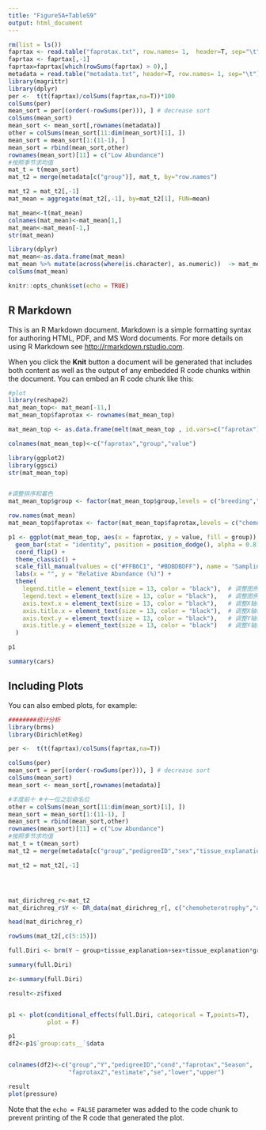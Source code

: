 ---
title: "Figure5A+TableS9"
output: html_document
---

```{r setup, include=FALSE}
rm(list = ls()) 
faprtax <- read.table("faprotax.txt", row.names= 1,  header=T, sep="\t")
faprtax <- faprtax[,-1]
faprtax=faprtax[which(rowSums(faprtax) > 0),]
metadata = read.table("metadata.txt", header=T, row.names= 1, sep="\t") 
library(magrittr)
library(dplyr)
per <-  t(t(faprtax)/colSums(faprtax,na=T))*100
colSums(per)
mean_sort = per[(order(-rowSums(per))), ] # decrease sort
colSums(mean_sort)
mean_sort <- mean_sort[,rownames(metadata)]
other = colSums(mean_sort[11:dim(mean_sort)[1], ])
mean_sort = mean_sort[1:(11-1), ]
mean_sort = rbind(mean_sort,other)
rownames(mean_sort)[11] = c("Low Abundance")
#按照季节求均值
mat_t = t(mean_sort)
mat_t2 = merge(metadata[c("group")], mat_t, by="row.names")

mat_t2 = mat_t2[,-1]
mat_mean = aggregate(mat_t2[,-1], by=mat_t2[1], FUN=mean) 

mat_mean<-t(mat_mean)
colnames(mat_mean)<-mat_mean[1,]
mat_mean<-mat_mean[-1,]
str(mat_mean)

library(dplyr)
mat_mean<-as.data.frame(mat_mean)
mat_mean %>% mutate(across(where(is.character), as.numeric))  -> mat_mean
colSums(mat_mean)

knitr::opts_chunk$set(echo = TRUE)
```

## R Markdown

This is an R Markdown document. Markdown is a simple formatting syntax for authoring HTML, PDF, and MS Word documents. For more details on using R Markdown see <http://rmarkdown.rstudio.com>.

When you click the **Knit** button a document will be generated that includes both content as well as the output of any embedded R code chunks within the document. You can embed an R code chunk like this:

```{r cars}
#plot 
library(reshape2)
mat_mean_top<- mat_mean[-11,]
mat_mean_top$faprotax <- rownames(mat_mean_top)

mat_mean_top <- as.data.frame(melt(mat_mean_top , id.vars=c("faprotax")))

colnames(mat_mean_top)<-c("faprotax","group","value")

library(ggplot2)
library(ggsci)
str(mat_mean_top)


#调整排序和着色
mat_mean_top$group <- factor(mat_mean_top$group,levels = c("breeding","nonbreeding"))

row.names(mat_mean)
mat_mean_top$faprotax <- factor(mat_mean_top$faprotax,levels = c("chemoheterotrophy","aerobic_chemoheterotrophy","fermentation","nitrate_reduction","aromatic_compound_degradation","methanol_oxidation","methylotrophy","animal_parasites_or_symbionts","nitrate_respiration","nitrogen_respiration"))

p1 <- ggplot(mat_mean_top, aes(x = faprotax, y = value, fill = group)) + 
  geom_bar(stat = "identity", position = position_dodge(), alpha = 0.8) + 
  coord_flip() +
  theme_classic() +
  scale_fill_manual(values = c("#FFB6C1", "#BDBDBDFF"), name = "Sampling Season") +
  labs(x = "", y = "Relative Abundance (%)") +
  theme(
    legend.title = element_text(size = 13, color = "black"),  # 调整图例标题字体大小和颜色
    legend.text = element_text(size = 13, color = "black"),   # 调整图例标签字体大小和颜色
    axis.text.x = element_text(size = 13, color = "black"),   # 调整X轴标签字体大小和颜色
    axis.title.x = element_text(size = 13, color = "black"),  # 调整X轴标题字体大小和颜色
    axis.text.y = element_text(size = 13, color = "black"),   # 调整Y轴标签字体大小和颜色
    axis.title.y = element_text(size = 13, color = "black")   # 调整Y轴标题字体大小和颜色
  )

p1

summary(cars)
```

## Including Plots

You can also embed plots, for example:

```{r pressure, echo=FALSE}
########统计分析
library(brms)
library(DirichletReg)

per <-  t(t(faprtax)/colSums(faprtax,na=T))

colSums(per)
mean_sort = per[(order(-rowSums(per))), ] # decrease sort
colSums(mean_sort)
mean_sort <- mean_sort[,rownames(metadata)]

#丰度前十 #十一位之后命名位
other = colSums(mean_sort[11:dim(mean_sort)[1], ])
mean_sort = mean_sort[1:(11-1), ]
mean_sort = rbind(mean_sort,other)
rownames(mean_sort)[11] = c("Low Abundance")
#按照季节求均值
mat_t = t(mean_sort)
mat_t2 = merge(metadata[c("group","pedigreeID","sex","tissue_explanation")], mat_t, by="row.names")

mat_t2 = mat_t2[,-1]




mat_dirichreg_r<-mat_t2
mat_dirichreg_r$Y <- DR_data(mat_dirichreg_r[, c("chemoheterotrophy","aerobic_chemoheterotrophy","fermentation","nitrate_reduction","aromatic_compound_degradation","methanol_oxidation","methylotrophy","animal_parasites_or_symbionts","nitrate_respiration","nitrogen_respiration","Low Abundance")], base = 1)

head(mat_dirichreg_r)

rowSums(mat_t2[,c(5:15)])

full.Diri <- brm(Y ~ group+tissue_explanation+sex+tissue_explanation*group + (1|pedigreeID), data = mat_dirichreg_r, family = dirichlet(refcat ="Low Abundance"),seed = 000)

summary(full.Diri)

z<-summary(full.Diri)

result<-z$fixed


p1 <- plot(conditional_effects(full.Diri, categorical = T,points=T),
           plot = F)

p1
df2<-p1$`group:cats__`$data


colnames(df2)<-c("group","Y","pedigreeID","cond","faprotax","Season",
                 "faprotax2","estimate","se","lower","upper")

result
plot(pressure)
```

Note that the `echo = FALSE` parameter was added to the code chunk to prevent printing of the R code that generated the plot.
